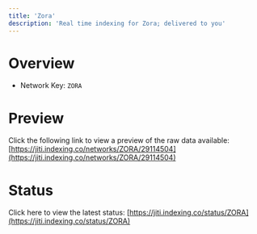 ```yaml
---
title: 'Zora'
description: 'Real time indexing for Zora; delivered to you'
---
```


# Overview
- Network Key: `ZORA`

# Preview
Click the following link to view a preview of the raw data available: [https://jiti.indexing.co/networks/ZORA/29114504](https://jiti.indexing.co/networks/ZORA/29114504)

# Status
Click here to view the latest status: [https://jiti.indexing.co/status/ZORA](https://jiti.indexing.co/status/ZORA)
